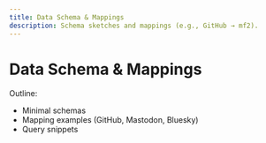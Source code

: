 ```yaml
---
title: Data Schema & Mappings
description: Schema sketches and mappings (e.g., GitHub → mf2).
---
```


# Data Schema & Mappings

Outline:
- Minimal schemas
- Mapping examples (GitHub, Mastodon, Bluesky)
- Query snippets

